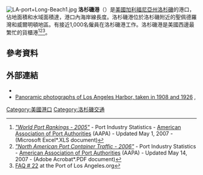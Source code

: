 [[Image:LA-port+Long-Beach1.jpg|right]]
'''洛杉磯港'''（{{lang-en|Port of Los Angeles}}）是[[美國|美國]][[加利福尼亞州|加利福尼亞州]][[洛杉磯|洛杉磯]]的港口，佔地面積和水域面積達{{convert|7500|acre|abbr=on}}，港口內海岸線長度{{convert|43|mi|abbr=on}}。洛杉磯港位於洛杉磯附近的聖佩德羅灣和威爾明頓地區。有接近1,000名僱員在洛杉磯港工作。洛杉磯港是美國西邊最繁忙的貨櫃港<ref name=AAPA-PIS-WPR-2005>[http://aapa.files.cms-plus.com/Statistics/WORLD%20PORT%20RANKINGS%202005.xls ''"World Port Rankings - 2005"''] {{webarchive|url=https://web.archive.org/web/20070927223354/http://aapa.files.cms-plus.com/Statistics/WORLD%20PORT%20RANKINGS%202005.xls |date=2007-09-27 }} - Port Industry Statistics - [[American_Association_of_Port_Authorities|American Association of Port Authorities]] (AAPA) - Updated May 1, 2007 - (Microsoft Excel*.XLS document)</ref><ref name=AAPA-PIS-NAPCT-2006>[http://aapa.files.cms-plus.com/PDFs/2006%5FNorth%5FAmerican%5FContainer%5FTraffic.pdf ''"North American Port Container Traffic - 2006"''] {{webarchive|url=https://web.archive.org/web/20081219193825/http://aapa.files.cms-plus.com/PDFs/2006_North_American_Container_Traffic.pdf |date=2008-12-19 }} - Port Industry Statistics - [[American_Association_of_Port_Authorities|American Association of Port Authorities]] (AAPA) - Updated May 14, 2007 - (Adobe Acrobat*.PDF document)</ref><ref name=polaorg>[http://www.portoflosangeles.org/about/faqs.asp#9 FAQ # 22] {{webarchive|url=https://web.archive.org/web/20100613000526/http://portoflosangeles.org/about/faqs.asp |date=2010-06-13 }} at the Port of Los Angeles.org</ref>。

== 參考資料 ==
{{Reflist}}

== 外部連結 ==
{{Commons}}
* {{Official website|http://www.portoflosangeles.org}}
* [http://www.oac.cdlib.org/view?docId=tf238nb21j;developer=local;style=oac4;doc.view=items Panoramic photographs of Los Angeles Harbor, taken in 1908 and 1926] {{Wayback|url=http://www.oac.cdlib.org/view?docId=tf238nb21j;developer=local;style=oac4;doc.view=items |date=20170525171929 }}, {{link-en|班克羅夫特圖書館|Bancroft Library|Bancroft Library}}

[[Category:美國港口|Category:美國港口]]
[[Category:洛杉磯交通|Category:洛杉磯交通]]